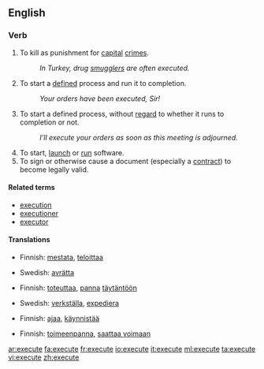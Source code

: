 ==English==

===Verb===
{{en-verb|execut|ing}}

#To kill as punishment for [[capital]] [[crime]]s.
#:''In Turkey, drug [[smuggle]]rs are often executed.''
#To start a [[define]]d process and run it to completion.
#:''Your orders have been executed, Sir!''
#To start a defined process, without [[regard]] to whether it runs to completion or not.
#:''I'll execute your orders as soon as this meeting is adjourned.''
#To start, [[launch]] or [[run]] software.
#To sign or otherwise cause a document (especially a [[contract#Noun|contract]]) to become legally valid.

====Related terms====
*[[execution]]
*[[executioner]]
*[[executor]]

====Translations====
{{trans-top|to kill as punishment}}
*Finnish: [[mestata]], [[teloittaa]]
{{trans-mid}}
*Swedish: [[avrätta]]
{{trans-bottom}}

{{trans-top|To start a defined process and run it to completion}}
*Finnish: [[toteuttaa]], [[panna]] [[täytäntöön]]
{{trans-mid}}
*Swedish: [[verkställa]], [[expediera]]
{{trans-bottom}}

{{trans-top|To start a defined process, without regard to whether it runs to completion or not}}
{{trans-mid}}
{{trans-bottom}}

{{trans-top|To start, launch or run software}}
*Finnish: [[ajaa]], [[käynnistää]]
{{trans-mid}}
{{trans-bottom}}

{{trans-top|To sign or otherwise cause a document (especially a contract) to become legally valid}}
*Finnish: [[toimeenpanna]], [[saattaa voimaan]]
{{trans-mid}}
{{trans-bottom}}

[[ar:execute]]
[[fa:execute]]
[[fr:execute]]
[[io:execute]]
[[it:execute]]
[[ml:execute]]
[[ta:execute]]
[[vi:execute]]
[[zh:execute]]